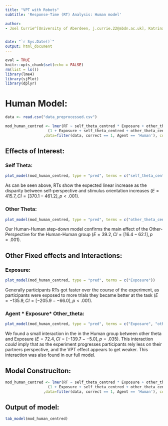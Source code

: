 ```yaml
---
title: "VPT with Robots"
subtitle: 'Response-Time (RT) Analysis: Human model'

author: 
- Joel Currie^[University of Aberdeen, j.currie.22@abdn.ac.uk], Katrina Louise McDonough^[University of East Anglia], Agnieszka Wykowska^[Istituto Italiano di Tecnologia], Maria Elena Giannaccini^[University of Aberdeen], Patric Bach^[University of Aberdeen]


date: "`r Sys.Date()`"
output: html_document
---
```


```r
eval = TRUE
knitr::opts_chunk$set(echo = FALSE)
rm(list = ls())
library(lme4)
library(sjPlot)
library(dplyr)
```


# Human Model:

```r
data <- read.csv("data_preprocessed.csv")

mod_human_centred <- lmer(RT ~ self_theta_centred * Exposure + other_theta_centred * Exposure + 
                   (1 + Exposure + self_theta_centred + other_theta_centred|subject) 
                 ,data=filter(data, correct == 1, Agent == 'Human'), control = lmerControl(optimizer = "bobyqa"))
```
## Effects of Interest:
### Self Theta:

```r
plot_model(mod_human_centred, type = "pred", terms = c("self_theta_centred"))
```

As can be seen above, RTs  show the expected linear increase as the disparity between self-perspective and stimulus orientation increases ($E = 415.7, CI = [370.1 - 461.2], p < .001$).

### Other Theta:

```r
plot_model(mod_human_centred, type = "pred", terms = c("other_theta_centred"))
```

Our Human-Human step-down model confirms the main effect of the Other-Perspective for the Human-Human group ($E = 39.2, CI = [16.4 - 62.1], p = .001$).

## Other Fixed effects and Interactions:
### Exposure:

```r
plot_model(mod_human_centred, type = "pred", terms = c("Exposure"))
```

Generally participants RTs got faster over the course of the experiment, as participants were exposed to more trials they became better at the task ($E = -135.9, CI = [-205.9 - -66.0], p < .001$).  

### Agent * Exposure* Other_theta:
```r
plot_model(mod_human_centred, type = "pred", terms = c("Exposure", "other_theta_centred"))
```

We found a small interaction in the in the Human group between other theta and Exposure ($E = 72.4, CI = [-139.7 - -5.0], p = .035$). This interaction *could* imply that as the experiment progresses participants rely less on their partners perspective, and the VPT effect appears to get weaker. This interaction was also found in our full model.

## Model Construciton:
```r
mod_human_centred <- lmer(RT ~ self_theta_centred * Exposure + other_theta_centred * Exposure + 
                   (1 + Exposure + self_theta_centred + other_theta_centred|subject) 
                 ,data=filter(data, correct == 1, Agent == 'Human'), control = lmerControl(optimizer = "bobyqa"))
```

## Output of model:
```r
tab_model(mod_human_centred)
```





